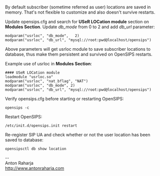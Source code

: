 By default subscriber (sometime referred as user) locations are saved in memory. That's not flexible to customize and also doesn't survive restarts.

Update opensips.cfg and search for '''USeR LOCation module''' section on '''Modules Section'''. Update ''db_mode'' from 0 to 2 and add ''db_url'' parameter:
 modparam("usrloc", "db_mode",   2)
 modparam("usrloc", "db_url", "mysql://root:pwd@localhost/opensips")

Above parameters will get usrloc module to save subscriber locations to database, thus make them persistent and survived on OpenSIPS restarts.

Example use of usrloc in '''Modules Section''':

 #### USeR LOCation module
 loadmodule "usrloc.so"
 modparam("usrloc", "nat_bflag", "NAT")
 modparam("usrloc", "db_mode", 2)
 modparam("usrloc", "db_url", "mysql://root:pwd@localhost/opensips")

Verify opensips.cfg before starting or restarting OpenSIPS:
 opensips -c

Restart OpenSIPS:
 /etc/init.d/opensips.init restart

Re-register SIP UA and check whether or not the user location has been saved to database:
 opensipsctl db show location


--<br>
Anton Raharja<br>
http://www.antonraharja.com<br>
